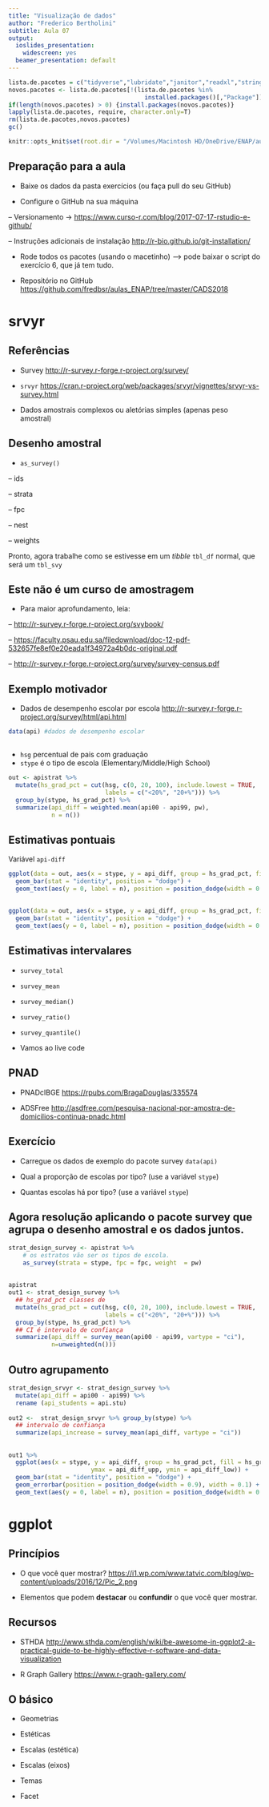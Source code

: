 ```yaml
---
title: "Visualização de dados"
author: "Frederico Bertholini"
subtitle: Aula 07
output:
  ioslides_presentation: 
    widescreen: yes
  beamer_presentation: default
---
```



```r

lista.de.pacotes = c("tidyverse","lubridate","janitor","readxl","stringr","repmis","survey","srvyr") # escreva a lista de pacotes
novos.pacotes <- lista.de.pacotes[!(lista.de.pacotes %in%
                                      installed.packages()[,"Package"])]
if(length(novos.pacotes) > 0) {install.packages(novos.pacotes)}
lapply(lista.de.pacotes, require, character.only=T)
rm(lista.de.pacotes,novos.pacotes)
gc()

knitr::opts_knit$set(root.dir = "/Volumes/Macintosh HD/OneDrive/ENAP/aulas_ENAP")

```


## Preparação para a aula

- Baixe os dados da pasta exercícios (ou faça pull do seu GitHub)

- Configure o GitHub na sua máquina 

 -- Versionamento -> <https://www.curso-r.com/blog/2017-07-17-rstudio-e-github/>

 -- Instruções adicionais de instalação <http://r-bio.github.io/git-installation/>

- Rode todos os pacotes (usando o macetinho) --> pode baixar o script do exercício 6, que já tem tudo. 

- Repositório no GitHub <https://github.com/fredbsr/aulas_ENAP/tree/master/CADS2018>



# srvyr

## Referências

- Survey <http://r-survey.r-forge.r-project.org/survey/>

- `srvyr` <https://cran.r-project.org/web/packages/srvyr/vignettes/srvyr-vs-survey.html>

- Dados amostrais complexos ou aletórias simples (apenas peso amostral)

## Desenho amostral

- `as_survey()`

 -- ids
 
 -- strata
 
 -- fpc
 
 -- nest
 
 -- weights

Pronto, agora trabalhe como se estivesse em um *tibble* `tbl_df` normal, que será um `tbl_svy`



## Este não é um curso de amostragem

- Para maior aprofundamento, leia:

 -- <http://r-survey.r-forge.r-project.org/svybook/>
 
 -- <https://faculty.psau.edu.sa/filedownload/doc-12-pdf-532657fe8ef0e20eada1f34972a4b0dc-original.pdf>
 
 -- <http://r-survey.r-forge.r-project.org/survey/survey-census.pdf>

## Exemplo motivador

- Dados de desempenho escolar por escola <http://r-survey.r-forge.r-project.org/survey/html/api.html>

```r
data(api) #dados de desempenho escolar
```

## 

- `hsg` percentual de pais com graduação
- `stype` é o tipo de escola (Elementary/Middle/High School)

```r
out <- apistrat %>%
  mutate(hs_grad_pct = cut(hsg, c(0, 20, 100), include.lowest = TRUE,
                           labels = c("<20%", "20+%"))) %>%
  group_by(stype, hs_grad_pct) %>%
  summarize(api_diff = weighted.mean(api00 - api99, pw),
            n = n())

```

## Estimativas pontuais

Variável `api-diff` 

```r
ggplot(data = out, aes(x = stype, y = api_diff, group = hs_grad_pct, fill = hs_grad_pct)) +
  geom_bar(stat = "identity", position = "dodge") +
  geom_text(aes(y = 0, label = n), position = position_dodge(width = 0.9), vjust = -1)
```

##
```r
ggplot(data = out, aes(x = stype, y = api_diff, group = hs_grad_pct, fill = hs_grad_pct)) +
  geom_bar(stat = "identity", position = "dodge") +
  geom_text(aes(y = 0, label = n), position = position_dodge(width = 0.9), vjust = -1)

```


## Estimativas intervalares

- `survey_total`

- `survey_mean`

- `survey_median()`

- `survey_ratio()`

- `survey_quantile()`

- Vamos ao live code

## PNAD

- PNADcIBGE <https://rpubs.com/BragaDouglas/335574>

- ADSFree <http://asdfree.com/pesquisa-nacional-por-amostra-de-domicilios-continua-pnadc.html>

## Exercício

- Carregue os dados de exemplo do pacote survey `data(api)`

- Qual a proporção de escolas por tipo? (use a variável `stype`)

- Quantas escolas há por tipo? (use a variável `stype`)


## Agora resolução aplicando o pacote survey que agrupa o desenho amostral e os dados juntos.
```r
strat_design_survey <- apistrat %>%
    # os estratos vão ser os tipos de escola.
    as_survey(strata = stype, fpc = fpc, weight  = pw)
```

## 
```r
apistrat
out1 <- strat_design_survey %>%
  ## hs_grad_pct classes de 
  mutate(hs_grad_pct = cut(hsg, c(0, 20, 100), include.lowest = TRUE,
                           labels = c("<20%", "20+%"))) %>%
  group_by(stype, hs_grad_pct) %>%
  ## CI é intervalo de confiança
  summarize(api_diff = survey_mean(api00 - api99, vartype = "ci"),
            n=unweighted(n()))

```

## Outro agrupamento
```r
strat_design_srvyr <- strat_design_survey %>%
  mutate(api_diff = api00 - api99) %>%
  rename (api_students = api.stu)
  
out2 <-  strat_design_srvyr %>% group_by(stype) %>%
  ## intervalo de confiança
  summarize(api_increase = survey_mean(api_diff, vartype = "ci"))
```


##

```r

out1 %>% 
  ggplot(aes(x = stype, y = api_diff, group = hs_grad_pct, fill = hs_grad_pct,
                       ymax = api_diff_upp, ymin = api_diff_low)) +
  geom_bar(stat = "identity", position = "dodge") +
  geom_errorbar(position = position_dodge(width = 0.9), width = 0.1) +
  geom_text(aes(y = 0, label = n), position = position_dodge(width = 0.9), vjust = -1)
```


# ggplot

## Princípios

- O que você quer mostrar? <https://i1.wp.com/www.tatvic.com/blog/wp-content/uploads/2016/12/Pic_2.png>

- Elementos que podem **destacar** ou **confundir** o que você quer mostrar.


## Recursos

- STHDA <http://www.sthda.com/english/wiki/be-awesome-in-ggplot2-a-practical-guide-to-be-highly-effective-r-software-and-data-visualization>

- R Graph Gallery <https://www.r-graph-gallery.com/>




## O básico

- Geometrias

- Estéticas

- Escalas (estética)

- Escalas (eixos)

- Temas

- Facet